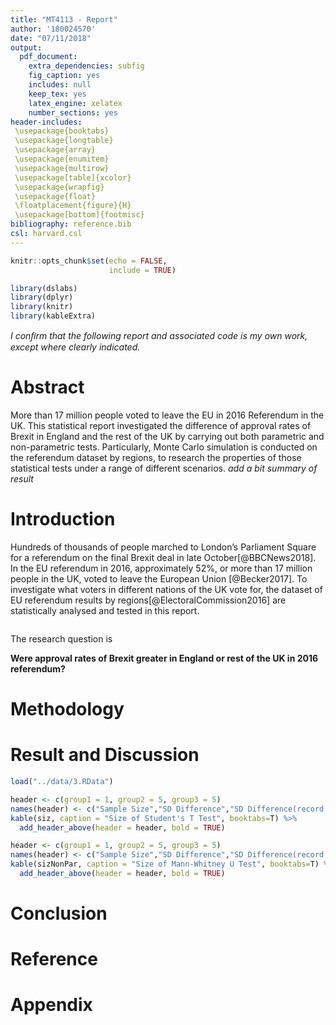 ```yaml
---
title: "MT4113 - Report"
author: '180024570'
date: "07/11/2018"
output:
  pdf_document:
    extra_dependencies: subfig
    fig_caption: yes
    includes: null
    keep_tex: yes
    latex_engine: xelatex
    number_sections: yes
header-includes:
 \usepackage{booktabs}
 \usepackage{longtable}
 \usepackage{array}
 \usepackage{enumitem} 
 \usepackage{multirow}
 \usepackage[table]{xcolor}
 \usepackage{wrapfig}
 \usepackage{float}
 \floatplacement{figure}{H}
 \usepackage[bottom]{footmisc}
bibliography: reference.bib
csl: harvard.csl
---
```


```r
knitr::opts_chunk$set(echo = FALSE,
                      include = TRUE)

library(dslabs)
library(dplyr)
library(knitr)
library(kableExtra)
```

*I conﬁrm that the following report and associated code is my own work, except where clearly indicated.*


\newpage

# Abstract

More than 17 million people voted to leave the EU in 2016 Referendum in the UK. This statistical report investigated the difference of approval rates of Brexit in England and the rest of the UK by carrying out both parametric and non-parametric tests. Particularly, Monte Carlo simulation is conducted on the referendum dataset by regions, to research the properties of those statistical tests under a range of different scenarios. *add a bit summary of result*

# Introduction

Hundreds of thousands of people marched to London's Parliament Square for a referendum on the final Brexit deal in late October[@BBCNews2018]. In the EU referendum in 2016, approximately 52%, or more than 17 million people in the UK, voted to leave the European Union [@Becker2017]. To investigate what voters in different nations of the UK vote for, the dataset of EU referendum results by regions[@ElectoralCommission2016] are statistically analysed and tested in this report.

```r

```


The research question is

**Were approval rates of Brexit greater in England or rest of the UK in 2016 referendum?**


# Methodology



# Result and Discussion

```r
load("../data/3.RData")

header <- c(group1 = 1, group2 = 5, group3 = 5)
names(header) <- c("Sample Size","SD Difference","SD Difference(record round to 0)")
kable(siz, caption = "Size of Student's T Test", booktabs=T) %>% 
  add_header_above(header = header, bold = TRUE)

header <- c(group1 = 1, group2 = 5, group3 = 5)
names(header) <- c("Sample Size","SD Difference","SD Difference(record round to 0)")
kable(sizNonPar, caption = "Size of Mann-Whitney U Test", booktabs=T) %>% 
  add_header_above(header = header, bold = TRUE)

```


# Conclusion

# Reference

# Appendix